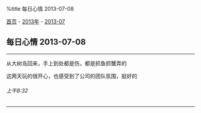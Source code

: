 %title 每日心情 2013-07-08

[[../../../index|首页]] - [[../index|2013年]] - [[index|2013-07]]
==每日心情 2013-07-08==
----
从大树岛回来，手上到处都是伤，都是抓鱼抓蟹弄的

这两天玩的很开心，也感受到了公司的团队氛围，挺好的
======上午8:32======
----
